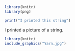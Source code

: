 
```r
library(knitr)
library(png)
```


```r
print("I printed this string")
```



I printed a picture of a string.


```r
library(knitr)
include_graphics("Yarn.jpg")
```